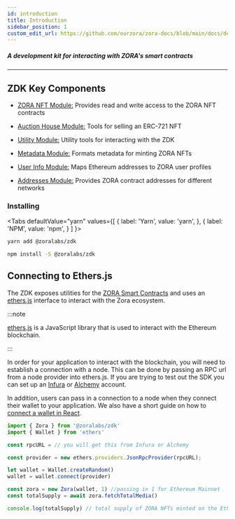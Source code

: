```yaml
---
id: introduction
title: Introduction
sidebar_position: 1
custom_edit_url: https://github.com/ourzora/zora-docs/blob/main/docs/developer-tools/zdk/introduction.mdx
---
```



##### A development kit for interacting with ZORA's smart contracts

---

## ZDK Key Components

- [ZORA NFT Module:](/docs/developer-tools/zdk/zora-nfts) Provides read and write access to the ZORA NFT contracts

- [Auction House Module:](/docs/developer-tools/zdk/auction-house) Tools for selling an ERC-721 NFT

- [Utility Module:](/docs/developer-tools/zdk/utility) Utility tools for interacting with the ZDK

- [Metadata Module:](/docs/developer-tools/zdk/metadata) Formats metadata for minting ZORA NFTs

- [User Info Module:](/docs/developer-tools/zdk/user-info) Maps Ethereum addresses to ZORA user profiles

- [Addresses Module:](/docs/developer-tools/zdk/addresses) Provides ZORA contract addresses for different networks

<!-- **[ZDK Diagram goes here]** -->

### Installing

<Tabs
  defaultValue="yarn"
  values={[
    { label: 'Yarn', value: 'yarn', },
    { label: 'NPM', value: 'npm', }
  ]
}>
<TabItem value="yarn">

```bash
yarn add @zoralabs/zdk
```

</TabItem>
<TabItem value="npm">

```bash
npm install -S @zoralabs/zdk
```

</TabItem>
</Tabs>

## Connecting to Ethers.js

The ZDK exposes utilities for the [ZORA Smart Contracts](../smart-contracts/smart-contracts) and uses an [ethers.js](https://docs.ethers.io/v5/) interface to interact with the Zora ecosystem.

:::note

[ethers.js](https://docs.ethers.io/v5/) is a JavaScript library that is used to interact with the Ethereum blockchain.

:::

In order for your application to interact with the blockchain, you will need to establish a connection with a node.
This can be done by passing an RPC url from a node provider into ethers.js.
If you are trying to test out the SDK you can set up an [Infura](https://infura.io/product/ethereum) or [Alchemy](https://www.alchemy.com/supernode) account.

In addition, users can pass in a connection to a node when they connect their wallet to your application.
We also have a short guide on how to [connect a wallet in React](../../guides/react-connect-wallet).

```typescript
import { Zora } from '@zoralabs/zdk'
import { Wallet } from 'ethers'

const rpcURL = // you will get this from Infura or Alchemy

const provider = new ethers.providers.JsonRpcProvider(rpcURL);

let wallet = Wallet.createRandom()
wallet = wallet.connect(provider)

const zora = new Zora(wallet, 1) //passing in 1 for Ethereum Mainnet
const totalSupply = await zora.fetchTotalMedia()

console.log(totalSupply) // total supply of ZORA NFTs minted on the Ethereum Mainnet
```
